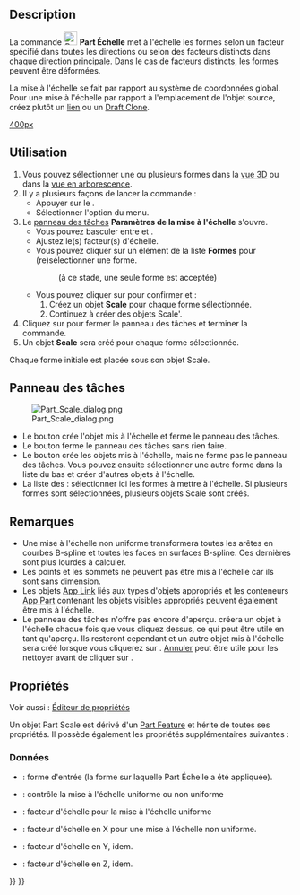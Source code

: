 <languages/>

{{Docnav/fr
|[[Part_Mirror/fr|Objet en miroir]]
|[[Part_Fillet/fr|Congé]]
|[[Part_Workbench/fr|Atelier Part]]
|IconL=Part_Mirror.svg
|IconR=Part_Fillet.svg
|IconC=Workbench_Part.svg
}}

{{GuiCommand/fr
|Name=Part Scale
|Name/fr=Part Échelle
|MenuLocation=Part → Mettre à l'echelle
|Workbenches=[[Part_Workbench/fr|Part]]
|Version=1.0
|SeeAlso=[[Std_LinkMake/fr|Std Créer un lien]], [[Draft_Clone/fr|Draft Cloner]], [[Draft_Scale/fr|Draft Échelle]]
}}

<span id="Description"></span>
==Description==

La commande [[Image:Part_Scale.svg|24px]] '''Part Échelle''' met à l'échelle les formes selon un facteur spécifié dans toutes les directions ou selon des facteurs distincts dans chaque direction principale. Dans le cas de facteurs distincts, les formes peuvent être déformées.

La mise à l'échelle se fait par rapport au système de coordonnées global. Pour une mise à l'échelle par rapport à l'emplacement de l'objet source, créez plutôt un [[Std_LinkMake/fr|lien]] ou un [[Draft_Clone/fr|Draft Clone]].

[[image:Part_Scale_demo.png|400px]]
{{Caption|Exemples de mise à l'échelle}}

<span id="Usage"></span>
==Utilisation==

# Vous pouvez sélectionner une ou plusieurs formes dans la [[3D_view/fr|vue 3D]] ou dans la [[Tree_view/fr|vue en arborescence]].
# Il y a plusieurs façons de lancer la commande :
#* Appuyer sur le {{Button|[[Image:Part_Scale.svg|16px]] [[Part_Scale/fr|Mettre à l'echelle]]}}.
#* Sélectionner l'option {{MenuCommand|Part → [[Image:Part_Scale.svg|16px]] Mettre à l'echelle}} du menu.
# Le [[#Panneau_des_tâches|panneau des tâches]] '''Paramètres de la mise à l'échelle''' s'ouvre.
#* Vous pouvez basculer entre {{MenuCommand|Mise à l'échelle uniforme}} et {{MenuCommand|Mise à l'échelle non uniforme}}.
#* Ajustez le(s) facteur(s) d'échelle.
#* Vous pouvez cliquer sur un élément de la liste '''Formes''' pour (re)sélectionner une forme.
#*: (à ce stade, une seule forme est acceptée)
#* Vous pouvez cliquer sur {{Button|Appliquer}} pour confirmer et :
#*# Créez un objet '''Scale''' pour chaque forme sélectionnée.
#*# Continuez à créer des objets Scale'.
# Cliquez sur {{Button|OK}} pour fermer le panneau des tâches et terminer la commande.
# Un objet '''Scale''' sera créé pour chaque forme sélectionnée. 

Chaque forme initiale est placée sous son objet Scale.

<span id="Task_panel"></span>
== Panneau des tâches == 

[[Image:Part_Scale_dialog.png|thumb|right]]

* Le bouton {{Button|OK}} crée l'objet mis à l'échelle et ferme le panneau des tâches.
* Le bouton {{Button|Fermer}} ferme le panneau des tâches sans rien faire.
* Le bouton {{Button|Appliquer}} crée les objets mis à l'échelle, mais ne ferme pas le panneau des tâches. Vous pouvez ensuite sélectionner une autre forme dans la liste du bas et créer d'autres objets à l'échelle.
* La liste des {{MenuCommand|Formes}} : sélectionner ici les formes à mettre à l'échelle. Si plusieurs formes sont sélectionnées, plusieurs objets Scale sont créés.

<span id="Notes"></span>
== Remarques == 

* Une mise à l'échelle non uniforme transformera toutes les arêtes en courbes B-spline et toutes les faces en surfaces B-spline. Ces dernières sont plus lourdes à calculer.
* Les points et les sommets ne peuvent pas être mis à l'échelle car ils sont sans dimension.
* Les objets [[App_Link/fr|App Link]] liés aux types d'objets appropriés et les conteneurs [[App_Part/fr|App Part]] contenant les objets visibles appropriés peuvent également être mis à l'échelle.
* Le panneau des tâches n'offre pas encore d'aperçu. {{Button|Appliquer}} créera un objet à l'échelle chaque fois que vous cliquez dessus, ce qui peut être utile en tant qu'aperçu. Ils resteront cependant et un autre objet mis à l'échelle sera créé lorsque vous cliquerez sur {{Button|OK}}. [[Std_Undo/fr|Annuler]] peut être utile pour les nettoyer avant de cliquer sur {{Button|OK}}.

<span id="Properties"></span>
== Propriétés ==

Voir aussi : [[Property_editor/fr|Éditeur de propriétés]]

Un objet Part Scale est dérivé d'un [[Part_Feature/fr|Part Feature]] et hérite de toutes ses propriétés. Il possède également les propriétés supplémentaires suivantes :

<span id="Data"></span>
=== Données ===

{{TitleProperty|Scale}}

* {{PropertyData|Base|Link}} : forme d'entrée (la forme sur laquelle Part Échelle a été appliquée).
* {{PropertyData|Uniform|Bool}} : contrôle la mise à l'échelle uniforme ou non uniforme
* {{PropertyData|Uniform Scale|Float}} : facteur d'échelle pour la mise à l'échelle uniforme
* {{PropertyData|XScale|Float}} : facteur d'échelle en X pour une mise à l'échelle non uniforme.
* {{PropertyData|YScale|Float}} : facteur d'échelle en Y, idem.
* {{PropertyData|ZScale|Float}} : facteur d'échelle en Z, idem.


{{Docnav/fr
|[[Part_Mirror/fr|Objet en miroir]]
|[[Part_Fillet/fr|Congé]]
|[[Part_Workbench/fr|Atelier Part]]
|IconL=Part_Mirror.svg
|IconR=Part_Fillet.svg
|IconC=Workbench_Part.svg
}}

{{Part_Tools_navi{{#translation:}}}}
{{Userdocnavi{{#translation:}}}}